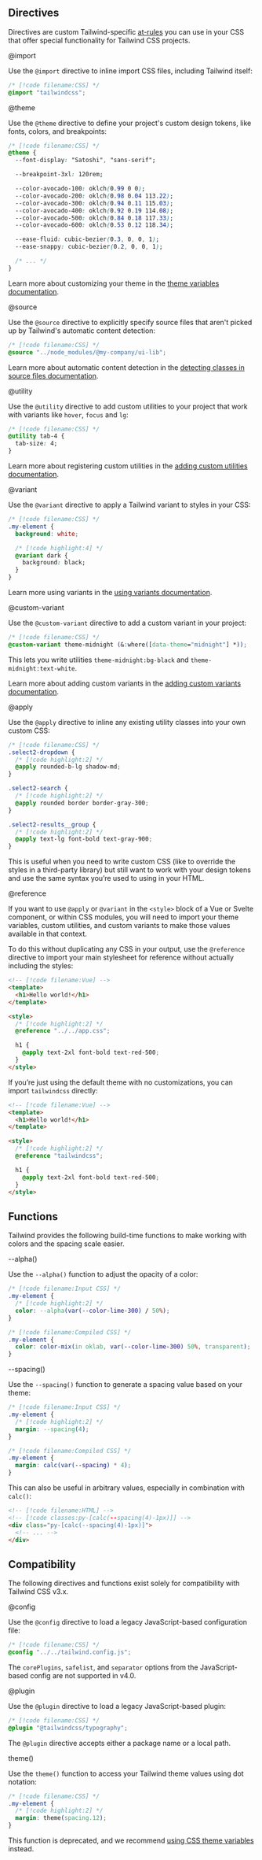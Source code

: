 

## Directives

Directives are custom Tailwind-specific [at-rules](https://developer.mozilla.org/en-US/docs/Web/CSS/At-rule) you can use in your CSS that offer special functionality for Tailwind CSS projects.

<Heading level="3" id="import-directive">@import</Heading>

Use the `@import` directive to inline import CSS files, including Tailwind itself:

```css
/* [!code filename:CSS] */
@import "tailwindcss";
```

<Heading level="3" id="theme-directive">@theme</Heading>

Use the `@theme` directive to define your project's custom design tokens, like fonts, colors, and breakpoints:

```css
/* [!code filename:CSS] */
@theme {
  --font-display: "Satoshi", "sans-serif";

  --breakpoint-3xl: 120rem;

  --color-avocado-100: oklch(0.99 0 0);
  --color-avocado-200: oklch(0.98 0.04 113.22);
  --color-avocado-300: oklch(0.94 0.11 115.03);
  --color-avocado-400: oklch(0.92 0.19 114.08);
  --color-avocado-500: oklch(0.84 0.18 117.33);
  --color-avocado-600: oklch(0.53 0.12 118.34);

  --ease-fluid: cubic-bezier(0.3, 0, 0, 1);
  --ease-snappy: cubic-bezier(0.2, 0, 0, 1);

  /* ... */
}
```

Learn more about customizing your theme in the [theme variables documentation](/docs/theme).

<Heading level="3" id="source-directive">@source</Heading>

Use the `@source` directive to explicitly specify source files that aren't picked up by Tailwind's automatic content detection:

```css
/* [!code filename:CSS] */
@source "../node_modules/@my-company/ui-lib";
```

Learn more about automatic content detection in the [detecting classes in source files documentation](/docs/detecting-classes-in-source-files).

<Heading level="3" id="utility-directive">@utility</Heading>

Use the `@utility` directive to add custom utilities to your project that work with variants like `hover`, `focus` and `lg`:

```css
/* [!code filename:CSS] */
@utility tab-4 {
  tab-size: 4;
}
```

Learn more about registering custom utilities in the [adding custom utilities documentation](/docs/adding-custom-styles#adding-custom-utilities).

<Heading level="3" id="variant-directive">@variant</Heading>

Use the `@variant` directive to apply a Tailwind variant to styles in your CSS:

```css
/* [!code filename:CSS] */
.my-element {
  background: white;

  /* [!code highlight:4] */
  @variant dark {
    background: black;
  }
}
```

Learn more using variants in the [using variants documentation](/docs/adding-custom-styles#using-variants).

<Heading level="3" id="custom-variant-directive">@custom-variant</Heading>

Use the `@custom-variant` directive to add a custom variant in your project:

```css
/* [!code filename:CSS] */
@custom-variant theme-midnight (&:where([data-theme="midnight"] *));
```

This lets you write utilities `theme-midnight:bg-black` and `theme-midnight:text-white`.

Learn more about adding custom variants in the [adding custom variants documentation](/docs/adding-custom-styles#adding-custom-variants).

<Heading level="3" id="apply-directive">@apply</Heading>

Use the `@apply` directive to inline any existing utility classes into your own custom CSS:

```css
/* [!code filename:CSS] */
.select2-dropdown {
  /* [!code highlight:2] */
  @apply rounded-b-lg shadow-md;
}

.select2-search {
  /* [!code highlight:2] */
  @apply rounded border border-gray-300;
}

.select2-results__group {
  /* [!code highlight:2] */
  @apply text-lg font-bold text-gray-900;
}
```

This is useful when you need to write custom CSS (like to override the styles in a third-party library) but still want to work with your design tokens and use the same syntax you’re used to using in your HTML.

<Heading level="3" id="reference-directive">@reference</Heading>

If you want to use `@apply` or `@variant` in the `<style>` block of a Vue or Svelte component, or within CSS modules, you will need to import your theme variables, custom utilities, and custom variants to make those values available in that context.

To do this without duplicating any CSS in your output, use the `@reference` directive to import your main stylesheet for reference without actually including the styles:

```html
<!-- [!code filename:Vue] -->
<template>
  <h1>Hello world!</h1>
</template>

<style>
  /* [!code highlight:2] */
  @reference "../../app.css";

  h1 {
    @apply text-2xl font-bold text-red-500;
  }
</style>
```

If you’re just using the default theme with no customizations, you can import `tailwindcss` directly:

```html
<!-- [!code filename:Vue] -->
<template>
  <h1>Hello world!</h1>
</template>

<style>
  /* [!code highlight:2] */
  @reference "tailwindcss";

  h1 {
    @apply text-2xl font-bold text-red-500;
  }
</style>
```

## Functions

Tailwind provides the following build-time functions to make working with colors and the spacing scale easier.

<Heading level="3" id="alpha-function">--alpha()</Heading>

Use the `--alpha()` function to adjust the opacity of a color:

<CodeExampleStack>

```css
/* [!code filename:Input CSS] */
.my-element {
  /* [!code highlight:2] */
  color: --alpha(var(--color-lime-300) / 50%);
}
```

```css
/* [!code filename:Compiled CSS] */
.my-element {
  color: color-mix(in oklab, var(--color-lime-300) 50%, transparent);
}
```

</CodeExampleStack>

<Heading level="3" id="spacing-function">--spacing()</Heading>

Use the `--spacing()` function to generate a spacing value based on your theme:

<CodeExampleStack>

```css
/* [!code filename:Input CSS] */
.my-element {
  /* [!code highlight:2] */
  margin: --spacing(4);
}
```

```css
/* [!code filename:Compiled CSS] */
.my-element {
  margin: calc(var(--spacing) * 4);
}
```

</CodeExampleStack>

This can also be useful in arbitrary values, especially in combination with `calc()`:

```html
<!-- [!code filename:HTML] -->
<!-- [!code classes:py-[calc(--spacing(4)-1px)]] -->
<div class="py-[calc(--spacing(4)-1px)]">
  <!-- ... -->
</div>
```

## Compatibility

The following directives and functions exist solely for compatibility with Tailwind CSS v3.x.

<Heading level="3" id="config-directive">@config</Heading>

Use the `@config` directive to load a legacy JavaScript-based configuration file:

```css
/* [!code filename:CSS] */
@config "../../tailwind.config.js";
```

The `corePlugins`, `safelist`, and `separator` options from the JavaScript-based config are not supported in v4.0.

<Heading level="3" id="plugin-directive">@plugin</Heading>

Use the `@plugin` directive to load a legacy JavaScript-based plugin:

```css
/* [!code filename:CSS] */
@plugin "@tailwindcss/typography";
```

The `@plugin` directive accepts either a package name or a local path.

<Heading level="3" id="theme-function">theme()</Heading>

Use the `theme()` function to access your Tailwind theme values using dot notation:

```css
/* [!code filename:CSS] */
.my-element {
  /* [!code highlight:2] */
  margin: theme(spacing.12);
}
```

This function is deprecated, and we recommend [using CSS theme variables](/docs/theme#using-your-theme-variables) instead.
